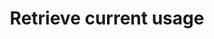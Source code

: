 ---
openapi: "GET /customers/{external_customer_id}/current_usage"
authMethod: "bearer"
title: "Retrieve current usage"
description: "Retrieve real-time customer usage data for the current open billing period."
---